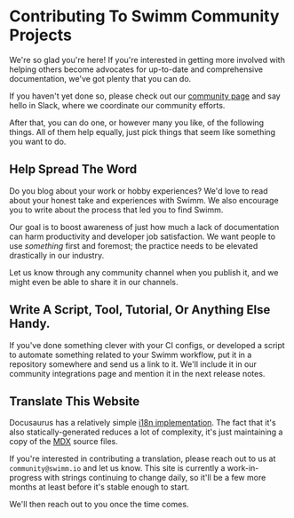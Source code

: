 # Contributing To Swimm Community Projects

We're so glad you're here! If you're interested in getting more involved with
helping others become advocates for up-to-date and comprehensive documentation,
we've got plenty that you can do. 

If you haven't yet done so, please check out our [community page](/community)
and say hello in Slack, where we coordinate our community efforts.

After that, you can do one, or however many you like, of the following things.
All of them help equally, just pick things that seem like something you want
to do.

## Help Spread The Word

Do you blog about your work or hobby experiences? We'd love to read about your 
honest take and experiences with Swimm. We also encourage you to write about the
process that led you to find Swimm.

Our goal is to boost awareness of just how much a lack of documentation can
harm productivity and developer job satisfaction. We want people to use *something* 
first and foremost; the practice needs to be elevated drastically in our industry.

Let us know through any community channel when you publish it, and we might
even be able to share it in our channels. 

## Write A Script, Tool, Tutorial, Or Anything Else Handy. 

If you've done something clever with your CI configs, or developed a script to
automate something related to your Swimm workflow, put it in a repository somewhere
and send us a link to it. We'll include it in our community integrations page and
mention it in the next release notes.

## Translate This Website

Docusaurus has a relatively simple [i18n implementation](https://docusaurus.io/docs/i18n/introduction).
The fact that it's also statically-generated reduces a lot of complexity, it's just
maintaining a copy of the [MDX](https://mdxjs.com/) source files. 

If you're interested in contributing a translation, please reach out to us at 
`community@swimm.io` and let us know. This site is currently a work-in-progress
with strings continuing to change daily, so it'll be a few more months at least
before it's stable enough to start.

We'll then reach out to you once the time comes.